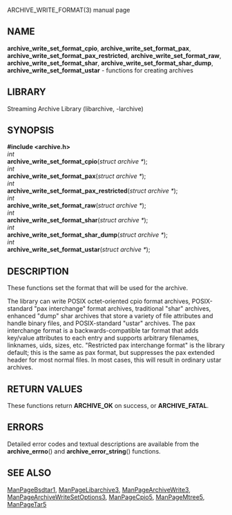 ARCHIVE_WRITE_FORMAT(3) manual page 
== NAME == 
'''archive_write_set_format_cpio''', 
'''archive_write_set_format_pax''', 
'''archive_write_set_format_pax_restricted''', 
'''archive_write_set_format_raw''', 
'''archive_write_set_format_shar''', 
'''archive_write_set_format_shar_dump''', 
'''archive_write_set_format_ustar''' 
- functions for creating archives 
== LIBRARY == 
Streaming Archive Library (libarchive, -larchive) 
== SYNOPSIS == 
'''<nowiki>#include <archive.h></nowiki>''' 
<br> 
''int'' 
<br> 
'''archive_write_set_format_cpio'''(''struct archive *''); 
<br> 
''int'' 
<br> 
'''archive_write_set_format_pax'''(''struct archive *''); 
<br> 
''int'' 
<br> 
'''archive_write_set_format_pax_restricted'''(''struct archive *''); 
<br> 
''int'' 
<br> 
'''archive_write_set_format_raw'''(''struct archive *''); 
<br> 
''int'' 
<br> 
'''archive_write_set_format_shar'''(''struct archive *''); 
<br> 
''int'' 
<br> 
'''archive_write_set_format_shar_dump'''(''struct archive *''); 
<br> 
''int'' 
<br> 
'''archive_write_set_format_ustar'''(''struct archive *''); 
== DESCRIPTION == 
These functions set the format that will be used for the archive. 

The library can write 
POSIX octet-oriented cpio format archives, 
POSIX-standard 
"pax interchange" 
format archives, 
traditional 
"shar" 
archives, 
enhanced 
"dump" 
shar archives that store a variety of file attributes and handle binary files, 
and 
POSIX-standard 
"ustar" 
archives. 
The pax interchange format is a backwards-compatible tar format that 
adds key/value attributes to each entry and supports arbitrary 
filenames, linknames, uids, sizes, etc. 
"Restricted pax interchange format" 
is the library default; this is the same as pax format, but suppresses 
the pax extended header for most normal files. 
In most cases, this will result in ordinary ustar archives. 
== RETURN VALUES == 
These functions return 
'''ARCHIVE_OK''' 
on success, or 
'''ARCHIVE_FATAL'''. 
== ERRORS == 
Detailed error codes and textual descriptions are available from the 
'''archive_errno'''() 
and 
'''archive_error_string'''() 
functions. 
== SEE ALSO == 
[[ManPageBsdtar1]], 
[[ManPageLibarchive3]], 
[[ManPageArchiveWrite3]], 
[[ManPageArchiveWriteSetOptions3]], 
[[ManPageCpio5]], 
[[ManPageMtree5]], 
[[ManPageTar5]] 
